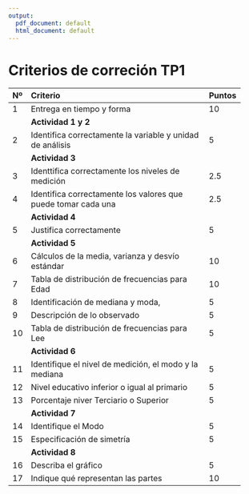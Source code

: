 ```yaml
---
output:
  pdf_document: default
  html_document: default
---
```


# Criterios de correción TP1  

-------------------------------------------------------------------
Nº  Criterio                                               Puntos 
--- ------------------------------------------------------ ------
1   Entrega en tiempo y forma                               10

    **Actividad 1 y 2**  

2   Identifica correctamente la variable y                  5
    unidad de análisis                
  
    **Actividad 3**  

3   Identtifica correctamente los niveles de medición       2.5

4   Identifica correctamente los                            2.5
    valores que puede tomar cada una

    **Actividad 4**  

5   Justifica correctamente                                 5

    **Actividad 5**

6   Cálculos de la media, varianza y desvío estándar        10

7   Tabla de distribución de frecuencias para Edad          10

8   Identificación de mediana y moda,                       5

9   Descripción de lo observado                             5

10  Tabla de distribución de frecuencias para Lee           5

    **Actividad 6**

11  Identifique el nivel de medición,                       5
    el modo y la mediana

12  Nivel educativo inferior o igual al primario            5

13  Porcentaje niver Terciario o Superior                   5

    **Actividad 7**

14  Identifique el Modo                                     5

15  Especificación de simetría                              5

    **Actividad 8**

16  Describa el gráfico                                     5

17  Indique qué representan las partes                      10

---------------------------------------------------------------

